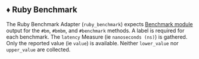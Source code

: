 ## ♦️ Ruby Benchmark

The Ruby Benchmark Adapter (`ruby_benchmark`) expects [Benchmark module](https://github.com/ruby/benchmark) output for the `#bm`, `#bmbm`, and `#benchmark` methods.
A label is required for each benchmark.
The `latency` Measure (ie `nanoseconds (ns)`) is gathered.
Only the reported value (ie `value`) is available.
Neither `lower_value` nor `upper_value` are collected.